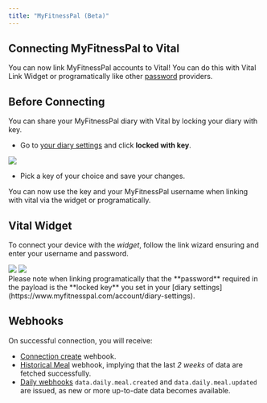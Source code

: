 ```yaml
---
title: "MyFitnessPal (Beta)"
---
```


## Connecting MyFitnessPal to Vital

You can now link MyFitnessPal accounts to Vital! You can do this with Vital Link Widget or programatically like other [password](/api-reference/link/link-password-provider) providers.

## Before Connecting

You can share your MyFitnessPal diary with Vital by locking your diary with key.
- Go to [your diary settings](https://www.myfitnesspal.com/account/diary-settings) and click **locked with key**.

<Frame>
    <img
        src="/img/mfp-lock-diary.jpg"
        className="w-100 block mx-auto"
    />
</Frame>

- Pick a key of your choice and save your changes.

You can now use the key and your MyFitnessPal username when linking with vital via the widget or programatically.

## Vital Widget

To connect your device with the _widget_, follow the link wizard ensuring and enter your username and password.

<Frame>
  <img
    src="/img/my_fitness_pal_link_search.png"
    className="w-2/5 block mx-auto"
  />
  <img
    src="/img/mfp-link-widget.jpg"
    className="w-2/5 block mx-auto"
  />
</Frame>

<br />

<Info>
Please note when linking programatically that the **password** required in the payload 
is the **locked key** you set in your [diary settings](https://www.myfitnesspal.com/account/diary-settings).
</Info>

## Webhooks

On successful connection, you will receive:

- [Connection create](/webhooks/introduction#connection-created) wehbook.
- [Historical Meal](/webhooks/introduction#historical-data-flow) webhook, implying that the last _2 weeks_ of data are fetched successfully.
- [Daily webhooks](/webhooks/introduction#daily-data-flow) `data.daily.meal.created` and `data.daily.meal.updated` are issued, as new or more up-to-date data becomes available.
